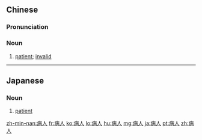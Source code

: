==Chinese==
{{zh-forms}}

===Pronunciation===
{{zh-pron
|m=bìngrén
|c=beng6 jan4
|h=pfs=phiang-ngìn
|mn=pēⁿ-lâng/pīⁿ-lâng
|cat=n
}}

===Noun===
{{zh-noun}}

# [[patient]]; [[invalid]]

{{zh-cat|Elementary}}

----

==Japanese==
{{ja-kanjitab|びょう|にん|yomi=on}}

===Noun===
{{ja-noun|びょうにん}}

# [[patient]]

[[zh-min-nan:病人]]
[[fr:病人]]
[[ko:病人]]
[[lo:病人]]
[[hu:病人]]
[[mg:病人]]
[[ja:病人]]
[[pt:病人]]
[[zh:病人]]
